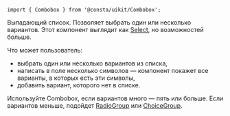 
```tsx
import { Combobox } from '@consta/uikit/Combobox';
```

Выпадающий список. Позволяет выбрать один или несколько вариантов.
Этот компонент выглядит как [Select](##LIBS.LIB.STAND/lib:uikit/stand:components-select-stable),
но возможностей больше.

<ComboboxExampleItems />

Что может пользователь:

- выбрать один или несколько вариантов из списка,
- написать в поле несколько символов — компонент покажет все варианты, в которых есть эти символы,
- добавить вариант, которого нет в списке.

Используйте Combobox, если вариантов много — пять или больше. Если вариантов меньше,
подойдет [RadioGroup](##LIBS.LIB.STAND/lib:uikit/stand:components-radiogroup-stable)
или [ChoiceGroup](##LIBS.LIB.STAND/lib:uikit/stand:choicegroup-stable).
